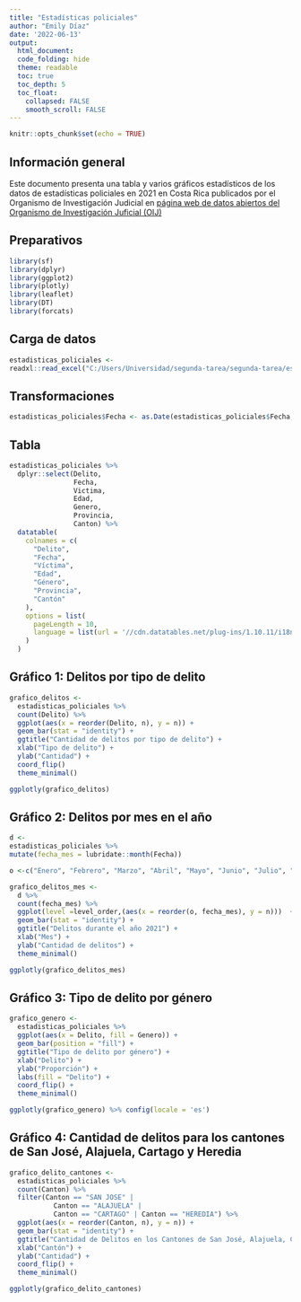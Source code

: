 ---
title: "Estadísticas policiales"
author: "Emily Díaz"
date: '2022-06-13'
output: 
  html_document:
  code_folding: hide
  theme: readable
  toc: true
  toc_depth: 5
  toc_float:
    collapsed: FALSE
    smooth_scroll: FALSE
---

```{r setup, include=FALSE}
knitr::opts_chunk$set(echo = TRUE)
```

## Información general

Este documento presenta una tabla y varios gráficos estadísticos de los datos de estadísticas policiales en 2021 en Costa Rica publicados por el Organismo de Investigación Judicial en [página web de datos abiertos del Organismo de Investigación Juficial (OIJ)]([https://geovision.uned.ac.cr/oges/](https://sitiooij.poder-judicial.go.cr/index.php/ayuda/servicios-policiales/servicios-a-organizaciones/indice-de-transparencia-del-sector-publico-costarricense/datos-abiertos))

## Preparativos

```{r carga-paquetes, message=FALSE}
library(sf)
library(dplyr)
library(ggplot2)
library(plotly)
library(leaflet)
library(DT)
library(forcats)
```

## Carga de datos

```{r datos-generales, message=FALSE}
estadisticas_policiales <-
readxl::read_excel("C:/Users/Universidad/segunda-tarea/segunda-tarea/estadisticaspoliciales2021.xls")
```

## Transformaciones

```{r cambio-fecha}
estadisticas_policiales$Fecha <- as.Date(estadisticas_policiales$Fecha, format = "%d/%m/%Y")

```

## Tabla

```{r tabla-dt, message=FALSE}
estadisticas_policiales %>%
  dplyr::select(Delito,
                Fecha,
                Victima,
                Edad,
                Genero,
                Provincia,
                Canton) %>%
  datatable(
    colnames = c(
      "Delito",
      "Fecha",
      "Víctima",
      "Edad",
      "Género",
      "Provincia",
      "Cantón"
    ),
    options = list(
      pageLength = 10,
      language = list(url = '//cdn.datatables.net/plug-ins/1.10.11/i18n/Spanish.json')
    )
  )
```


## Gráfico 1: Delitos por tipo de delito

```{r grafico-tipo-delito, message=FALSE}
grafico_delitos <-
  estadisticas_policiales %>%
  count(Delito) %>%
  ggplot(aes(x = reorder(Delito, n), y = n)) +
  geom_bar(stat = "identity") +
  ggtitle("Cantidad de delitos por tipo de delito") +
  xlab("Tipo de delito") +
  ylab("Cantidad") +
  coord_flip()
  theme_minimal()

ggplotly(grafico_delitos)
```

## Gráfico 2: Delitos por mes en el año

```{r nueva-columna-mes, message=FALSE}
d <-
estadisticas_policiales %>%
mutate(fecha_mes = lubridate::month(Fecha))

o <-c("Enero", "Febrero", "Marzo", "Abril", "Mayo", "Junio", "Julio", "Agosto", "Setiembre", "Octubre", "Noviembre")
```

```{r grafico-delitos-mes, message=FALSE}
grafico_delitos_mes <-
  d %>%
  count(fecha_mes) %>%
  ggplot(level =level_order,(aes(x = reorder(o, fecha_mes), y = n)))  +
  geom_bar(stat = "identity") +
  ggtitle("Delitos durante el año 2021") +
  xlab("Mes") +
  ylab("Cantidad de delitos") +
  theme_minimal()

ggplotly(grafico_delitos_mes)
```

## Gráfico 3: Tipo de delito por género

```{r grafico-delito-genero, message=FALSE}
grafico_genero <-
  estadisticas_policiales %>%
  ggplot(aes(x = Delito, fill = Genero)) +
  geom_bar(position = "fill") +
  ggtitle("Tipo de delito por género") +
  xlab("Delito") +
  ylab("Proporción") +
  labs(fill = "Delito") +
  coord_flip() +
  theme_minimal()

ggplotly(grafico_genero) %>% config(locale = 'es')
```

## Gráfico 4: Cantidad de delitos para los cantones de San José, Alajuela, Cartago y Heredia

```{r grafico-delito-cantones, message=FALSE}
grafico_delito_cantones <-
  estadisticas_policiales %>%
  count(Canton) %>%
  filter(Canton == "SAN JOSE" |
           Canton == "ALAJUELA" |
           Canton == "CARTAGO" | Canton == "HEREDIA") %>%
  ggplot(aes(x = reorder(Canton, n), y = n)) +
  geom_bar(stat = "identity") +
  ggtitle("Cantidad de Delitos en los Cantones de San José, Alajuela, Cartago y Heredia") +
  xlab("Cantón") +
  ylab("Cantidad") +
  coord_flip() +
  theme_minimal()

ggplotly(grafico_delito_cantones)
```

